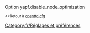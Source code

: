 {{fr/Amorce}}
Option yapf.disable_node_optimization

<small><<Retour à [[Main/fr/Openttd.cfg|openttd.cfg]]</small>
[[Category:fr/Réglages et préférences]]